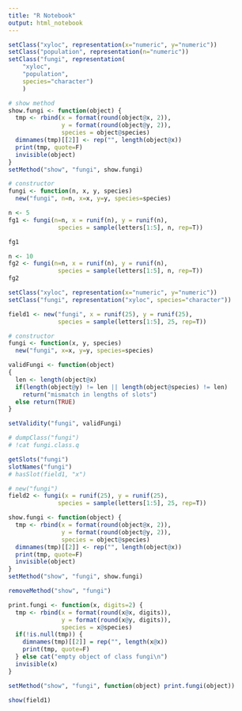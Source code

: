 ```yaml
---
title: "R Notebook"
output: html_notebook
---
```


```r
setClass("xyloc", representation(x="numeric", y="numeric"))
setClass("population", representation(n="numeric"))
setClass("fungi", representation(
    "xyloc", 
    "population", 
    species="character")
    )

# show method
show.fungi <- function(object) {
  tmp <- rbind(x = format(round(object@x, 2)),
               y = format(round(object@y, 2)),
               species = object@species)
  dimnames(tmp)[[2]] <- rep("", length(object@x))
  print(tmp, quote=F)
  invisible(object)
}
setMethod("show", "fungi", show.fungi)

# constructor
fungi <- function(n, x, y, species)
  new("fungi", n=n, x=x, y=y, species=species)

n <- 5
fg1 <- fungi(n=n, x = runif(n), y = runif(n),
              species = sample(letters[1:5], n, rep=T))

fg1

n <- 10
fg2 <- fungi(n=n, x = runif(n), y = runif(n),
              species = sample(letters[1:5], n, rep=T))
fg2
```




```r
setClass("xyloc", representation(x="numeric", y="numeric"))
setClass("fungi", representation("xyloc", species="character"))

field1 <- new("fungi", x = runif(25), y = runif(25),
              species = sample(letters[1:5], 25, rep=T))

# constructor
fungi <- function(x, y, species)
  new("fungi", x=x, y=y, species=species)

validFungi <- function(object)
{
  len <- length(object@x)
  if(length(object@y) != len || length(object@species) != len)
    return("mismatch in lengths of slots")
  else return(TRUE)
}

setValidity("fungi", validFungi)

# dumpClass("fungi")
# !cat fungi.class.q

getSlots("fungi")
slotNames("fungi")
# hasSlot(field1, "x")

# new("fungi")
field2 <- fungi(x = runif(25), y = runif(25),
              species = sample(letters[1:5], 25, rep=T))
```


```r

show.fungi <- function(object) {
  tmp <- rbind(x = format(round(object@x, 2)),
               y = format(round(object@y, 2)),
               species = object@species)
  dimnames(tmp)[[2]] <- rep("", length(object@x))
  print(tmp, quote=F)
  invisible(object)
}
setMethod("show", "fungi", show.fungi)

removeMethod("show", "fungi")

print.fungi <- function(x, digits=2) {
  tmp <- rbind(x = format(round(x@x, digits)),
               y = format(round(x@y, digits)),
               species = x@species)
  if(!is.null(tmp)) {
    dimnames(tmp)[[2]] = rep("", length(x@x))
    print(tmp, quote=F)
  } else cat("empty object of class fungi\n")
  invisible(x)
}

setMethod("show", "fungi", function(object) print.fungi(object))

show(field1)

```

